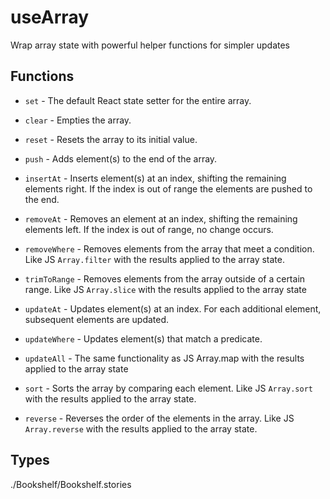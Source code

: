
<Meta title="useArray" />

# useArray

Wrap array state with powerful helper functions for simpler updates

## Functions

- `set` - The default React state setter for the entire array.

- `clear` - Empties the array.

- `reset` - Resets the array to its initial value.

- `push` - Adds element(s) to the end of the array.

- `insertAt` - Inserts element(s) at an index, shifting the remaining elements right. If the index is out of range the elements are pushed to the end.

- `removeAt` - Removes an element at an index, shifting the remaining elements left. If the index is out of range, no change occurs.

- `removeWhere` - Removes elements from the array that meet a condition. Like JS `Array.filter` with the results applied to the array state.

- `trimToRange` - Removes elements from the array outside of a certain range. Like JS `Array.slice` with the results applied to the array state

- `updateAt` - Updates element(s) at an index. For each additional element, subsequent elements are updated.

- `updateWhere` - Updates element(s) that match a predicate.

- `updateAll` - The same functionality as JS Array.map with the results applied to the array state

- `sort` - Sorts the array by comparing each element. Like JS `Array.sort` with the results applied to the array state.

- `reverse` - Reverses the order of the elements in the array. Like JS `Array.reverse` with the results applied to the array state.

## Types

<Source language="ts" code={TYPES} />
./Bookshelf/Bookshelf.stories
